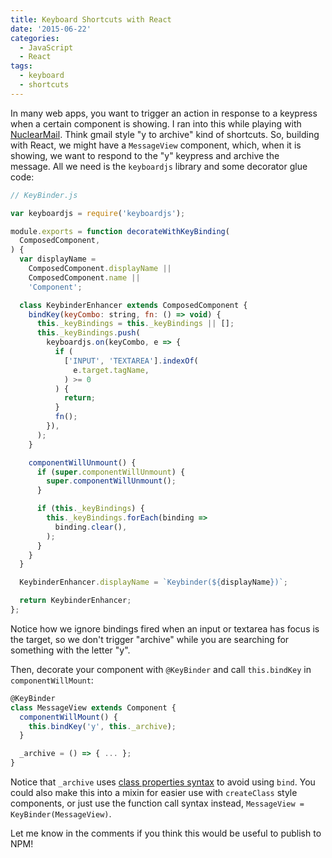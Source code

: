 ```yaml
---
title: Keyboard Shortcuts with React
date: '2015-06-22'
categories:
  - JavaScript
  - React
tags:
  - keyboard
  - shortcuts
---
```




In many web apps, you want to trigger an action in response to a keypress when a certain component is showing. I ran into this while playing with [NuclearMail][1]. Think gmail style "y to archive" kind of shortcuts. So, building with React, we might have a `MessageView` component, which, when it is showing, we want to respond to the "y" keypress and archive the message. All we need is the `keyboardjs` library and some decorator glue code:

```javascript
// KeyBinder.js

var keyboardjs = require('keyboardjs');

module.exports = function decorateWithKeyBinding(
  ComposedComponent,
) {
  var displayName =
    ComposedComponent.displayName ||
    ComposedComponent.name ||
    'Component';

  class KeybinderEnhancer extends ComposedComponent {
    bindKey(keyCombo: string, fn: () => void) {
      this._keyBindings = this._keyBindings || [];
      this._keyBindings.push(
        keyboardjs.on(keyCombo, e => {
          if (
            ['INPUT', 'TEXTAREA'].indexOf(
              e.target.tagName,
            ) >= 0
          ) {
            return;
          }
          fn();
        }),
      );
    }

    componentWillUnmount() {
      if (super.componentWillUnmount) {
        super.componentWillUnmount();
      }

      if (this._keyBindings) {
        this._keyBindings.forEach(binding =>
          binding.clear(),
        );
      }
    }
  }

  KeybinderEnhancer.displayName = `Keybinder(${displayName})`;

  return KeybinderEnhancer;
};
```

Notice how we ignore bindings fired when an input or textarea has focus is the target, so we don't trigger "archive" while you are searching for something with the letter "y".

Then, decorate your component with `@KeyBinder` and call `this.bindKey` in `componentWillMount`:

```javascript
@KeyBinder
class MessageView extends Component {
  componentWillMount() {
    this.bindKey('y', this._archive);
  }

  _archive = () => { ... };
}
```

Notice that `_archive` uses [class properties syntax][2] to avoid using `bind`. You could also make this into a mixin for easier use with `createClass` style components, or just use the function call syntax instead, `MessageView = KeyBinder(MessageView)`.

Let me know in the comments if you think this would be useful to publish to NPM!

[1]: https://github.com/ianobermiller/nuclearmail
[2]: https://gist.github.com/jeffmo/054df782c05639da2adb
